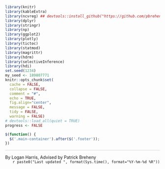 ```r
library(knitr)
library(kableExtra)
library(ncvreg) ## devtools::install_github("https://github.com/pbreheny/ncvreg/tree/bootstrap")
library(dplyr)
library(stringr)
library(np)
library(ggplot2)
library(plotly)
library(tictoc)
library(statmod)
library(magrittr)
library(hdrm)
library(selectiveInference)
library(hdi)
set.seed(1234)
my_seed <- 189807771
knitr::opts_chunk$set(
  cache = FALSE, 
  collapse = FALSE,
  comment = "#",
  echo = TRUE,
  fig.align="center",
  message = FALSE,
  tidy = FALSE,
  warning = FALSE)
# devtools::load_all(quiet = TRUE)
progress <- FALSE
```

```js
$(function() {
  $('.main-container').after($('.footer'));
})
```

::: {.footer}
<div class="container" style="max-width: 1200px; border-top: 1px solid #cccccc">
  <span class="text-muted">By Logan Harris, Advised by Patrick Breheny</span>
  <span class="text-muted" style="float: right">`r paste0("Last updated ", format(Sys.time(), format="%Y-%m-%d %R"))`</span>
</div>
:::
